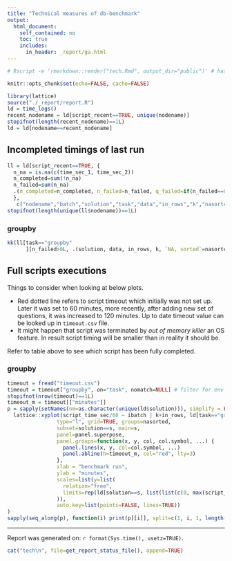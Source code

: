 ```yaml
---
title: "Technical measures of db-benchmark"
output:
  html_document:
    self_contained: no
    toc: true
    includes:
      in_header: _report/ga.html
---
```

```r
# Rscript -e 'rmarkdown::render("tech.Rmd", output_dir="public")' # has to be output_dir='public' as there is hardcode in benchplot for that path
```

```r
knitr::opts_chunk$set(echo=FALSE, cache=FALSE)
```

```r
library(lattice)
source("./_report/report.R")
ld = time_logs()
recent_nodename = ld[script_recent==TRUE, unique(nodename)]
stopifnot(length(recent_nodename)==1L)
ld = ld[nodename==recent_nodename]
```

## Incompleted timings of last run

```r
ll = ld[script_recent==TRUE, {
  n_na = is.na(c(time_sec_1, time_sec_2))
  n_completed=sum(!n_na)
  n_failed=sum(n_na)
  .(n_completed=n_completed, n_failed=n_failed, q_failed=if(n_failed==0L) NA_character_ else paste(paste0("q", iquestion[is.na(time_sec_1) | is.na(time_sec_2)]), collapse=","))
  },
   c("nodename","batch","solution","task","data","in_rows","k","nasorted")]
stopifnot(length(unique(ll$nodename))==1L)
```

### groupby

```r
kk(ll[task=="groupby"
      ][n_failed>0L, .(solution, data, in_rows, k, `NA, sorted`=nasorted, n_completed, n_failed, q_failed)])
```

## Full scripts executions

Things to consider when looking at below plots.  

- Red dotted line refers to script timeout which initially was not set up. Later it was set to 60 minutes, more recently, after adding new set of questions, it was increased to 120 minutes. Up to date timeout value can be looked up in `timeout.csv` file.  
- It might happen that script was terminated by _out of memory killer_ an OS feature. In result script timing will be smaller than in reality it should be.  

Refer to table above to see which script has been fully completed.  

### groupby

```r
timeout = fread("timeout.csv")
timeout = timeout["groupby", on="task", nomatch=NULL] # filter for env var RUN_TASKS
stopifnot(nrow(timeout)==1L)
timeout_m = timeout[["minutes"]]
p = sapply(setNames(nm=as.character(unique(ld$solution))), simplify = FALSE, function(s)
  lattice::xyplot(script_time_sec/60 ~ ibatch | k+in_rows, ld[task=="groupby" & substr(data,1,2)=="G1"],
                type="l", grid=TRUE, groups=nasorted,
                subset=solution==s, main=s,
                panel=panel.superpose,
                panel.groups=function(x, y, col, col.symbol, ...) {
                  panel.lines(x, y, col=col.symbol, ...)
                  panel.abline(h=timeout_m, col="red", lty=3)
                },
                xlab = "benchmark run",
                ylab = "minutes",
                scales=list(y=list(
                  relation="free",
                  limits=rep(ld[solution==s, list(list(c(0, max(script_time_sec)/60))), in_rows]$V1, each=3)
                )),
                auto.key=list(points=FALSE, lines=TRUE))
)
sapply(seq_along(p), function(i) print(p[[i]], split=c(1, i, 1, length(p)), more=i!=length(p))) -> nul
```

------

Report was generated on: `r format(Sys.time(), usetz=TRUE)`.  

```r
cat("tech\n", file=get_report_status_file(), append=TRUE)
```

